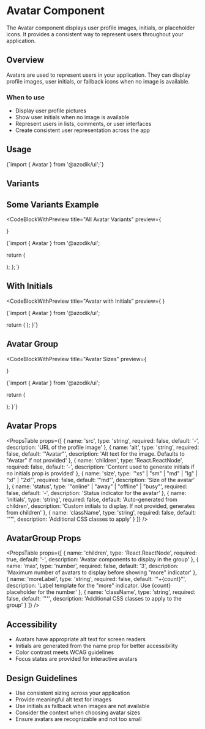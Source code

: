
# Avatar Component

The Avatar component displays user profile images, initials, or placeholder icons. It provides a consistent way to represent users throughout your application.

## Overview

Avatars are used to represent users in your application. They can display profile images, user initials, or fallback icons when no image is available.

### When to use
- Display user profile pictures
- Show user initials when no image is available
- Represent users in lists, comments, or user interfaces
- Create consistent user representation across the app

## Usage

<CodeBlock language="tsx">
{`import { Avatar } from '@azodik/ui';`}
</CodeBlock>

## Variants


## Some Variants Example

<CodeBlockWithPreview 
  title="All Avatar Variants"
  preview={
    <div className="flex-horizontal items-center justify-center">
      <Avatar name="Henna Morris" size="sm" initials="HM"/>
      <Avatar name="Shane John" size="md" initials="SJ"/>
      <Avatar name="Pedro Pascal" size="lg" initials="PP"/>
      <Avatar name="Alice Brown" size="xl" initials="AB" />
    </div>
  }
>
{`import { Avatar } from '@azodik/ui';

  return (
    <div className="flex-horizontal items-center justify-center">
      <Avatar 
        src="/path/to/image.jpg"
        alt="John Doe"
        size="md"
      />
      <Avatar name="Jane Smith" size="lg" />
      <Avatar name="Bob Wilson" size="sm" />
    </div>
  );
};`}
</CodeBlockWithPreview>

## With Initials

<CodeBlockWithPreview 
  title="Avatar with Initials"
  preview={
    <Avatar 
      name="John Doe"
      size="lg"
      initials="JD"
    />
  }
>
{`import { Avatar } from '@azodik/ui';

  return (
    <Avatar 
      name="John Doe"
      size="lg"
    />
  );
}`}
</CodeBlockWithPreview>

## Avatar Group

<CodeBlockWithPreview 
  title="Avatar Sizes"
  preview={
    <div className="flex items-center gap-md">
      <AvatarGroup max={3}>
        <Avatar size="md" initials="A" />
        <Avatar size="md" initials="B" />
        <Avatar size="md" initials="C" />
        <Avatar size="md" initials="D" />
        <Avatar size="md" initials="E" />
        <Avatar size="md" initials="F" />
      </AvatarGroup>
    </div>
  }
>
{`import { Avatar } from '@azodik/ui';

  return (
    <div className="flex items-center gap-md">
      <Avatar name="John Doe" size="sm" />
      <Avatar name="Jane Smith" size="md" />
      <Avatar name="Bob Wilson" size="lg" />
      <Avatar name="Alice Brown" size="xl" />
    </div>
  );
}`}
</CodeBlockWithPreview>

## Avatar Props

<PropsTable props={[
  {
    name: 'src',
    type: 'string',
    required: false,
    default: '-',
    description: 'URL of the profile image'
  },
  {
    name: 'alt',
    type: 'string',
    required: false,
    default: '"Avatar"',
    description: 'Alt text for the image. Defaults to "Avatar" if not provided'
  },
  {
    name: 'children',
    type: 'React.ReactNode',
    required: false,
    default: '-',
    description: 'Content used to generate initials if no initials prop is provided'
  },
  {
    name: 'size',
    type: '"xs" | "sm" | "md" | "lg" | "xl" | "2xl"',
    required: false,
    default: '"md"',
    description: 'Size of the avatar'
  },
  {
    name: 'status',
    type: '"online" | "away" | "offline" | "busy"',
    required: false,
    default: '-',
    description: 'Status indicator for the avatar'
  },
  {
    name: 'initials',
    type: 'string',
    required: false,
    default: 'Auto-generated from children',
    description: 'Custom initials to display. If not provided, generates from children'
  },
  {
    name: 'className',
    type: 'string',
    required: false,
    default: '""',
    description: 'Additional CSS classes to apply'
  }
]} />

## AvatarGroup Props

<PropsTable props={[
  {
    name: 'children',
    type: 'React.ReactNode',
    required: true,
    default: '-',
    description: 'Avatar components to display in the group'
  },
  {
    name: 'max',
    type: 'number',
    required: false,
    default: '3',
    description: 'Maximum number of avatars to display before showing "more" indicator'
  },
  {
    name: 'moreLabel',
    type: 'string',
    required: false,
    default: '"+{count}"',
    description: 'Label template for the "more" indicator. Use {count} placeholder for the number'
  },
  {
    name: 'className',
    type: 'string',
    required: false,
    default: '""',
    description: 'Additional CSS classes to apply to the group'
  }
]} />

## Accessibility

- Avatars have appropriate alt text for screen readers
- Initials are generated from the name prop for better accessibility
- Color contrast meets WCAG guidelines
- Focus states are provided for interactive avatars

## Design Guidelines

- Use consistent sizing across your application
- Provide meaningful alt text for images
- Use initials as fallback when images are not available
- Consider the context when choosing avatar sizes
- Ensure avatars are recognizable and not too small